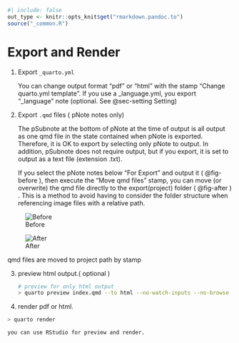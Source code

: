 ```r
#| include: false
out_type <- knitr::opts_knit$get("rmarkdown.pandoc.to")
source("_common.R")
```
# Export and Render {#sec-export }

1. Export `_quarto.yml`

    You can change output format "pdf" or "html"  with the stamp "Change quarto.yml template".
If you use a _language.yml, you export "_language" note (optional. See  @sec-setting Setting)


2. Export  `.qmd` files ( pNote notes only)

    The pSubnote at the bottom of pNote at the time of output is all output as one qmd file in the state contained when pNote is exported. Therefore, it is OK to export by selecting only pNote to output. In addition, pSubnote does not require output, but if you export, it is set to output as a text file (extension .txt).

    If you select the pNote notes below "For Export" and output it ( @fig-before ), then execute the "Move qmd files" stamp, you can move (or overwrite) the qmd file directly to the export(project) folder ( @fig-after ) . This is a method to avoid having to consider the folder structure when referencing image files with a relative path.

::: {#fig-move-qmd layout-ncol=2}

![Before](screenshots/folder01.png){#fig-before}

![After](screenshots/folder02.png){#fig-after}

qmd files are moved to project path by stamp
:::

3. preview html output.( optional )

    ```.sh
# preview for only html output
> quarto preview index.qmd --to html --no-watch-inputs --no-browse
```

4. render pdf or html.

```.sh
> quarto render
```

    you can use RStudio for preview and render.


